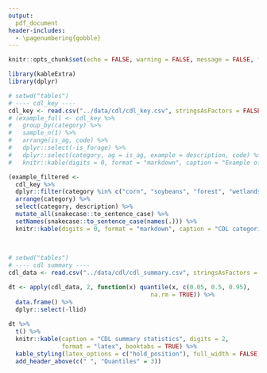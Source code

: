 ```yaml
---
output:
  pdf_document
header-includes: 
  - \pagenumbering{gobble}
---
```


```r
knitr::opts_chunk$set(echo = FALSE, warning = FALSE, message = FALSE, fig.path = "../figures/", fig.width = 5, fig.height = 6)
```

```r
library(kableExtra)
library(dplyr)

# setwd("tables")
# ---- cdl_key ----
cdl_key <- read.csv("../data/cdl/cdl_key.csv", stringsAsFactors = FALSE)
# (example_full <- cdl_key %>%
#   group_by(category) %>%
#   sample_n(1) %>%
#   arrange(is_ag, code) %>%
#   dplyr::select(-is_forage) %>%
#   dplyr::select(category, ag = is_ag, example = description, code) %>%
#   knitr::kable(digits = 0, format = "markdown", caption = "Example of all CDL categorizations."))

(example_filtered <- 
  cdl_key %>%
  dplyr::filter(category %in% c("corn", "soybeans", "forest", "wetlands", "pasture")) %>%
  arrange(category) %>%
  select(category, description) %>%
  mutate_all(snakecase::to_sentence_case) %>%
  setNames(snakecase::to_sentence_case(names(.))) %>%
  knitr::kable(digits = 0, format = "markdown", caption = "CDL categorizations. See code supplement for listing of variables classified as 'ag'"))
  
  
```

\pagebreak
```r
# setwd("tables")
# ---- cdl summary ----
cdl_data <- read.csv("../data/cdl/cdl_summary.csv", stringsAsFactors = FALSE)

dt <- apply(cdl_data, 2, function(x) quantile(x, c(0.05, 0.5, 0.95), 
                                        na.rm = TRUE)) %>%
  data.frame() %>%
  dplyr::select(-llid)
  
dt %>%
  t() %>%
  knitr::kable(caption = "CDL summary statistics", digits = 2,
               format = "latex", booktabs = TRUE) %>%
  kable_styling(latex_options = c("hold_position"), full_width = FALSE) %>%
  add_header_above(c(" ", "Quantiles" = 3))
```
